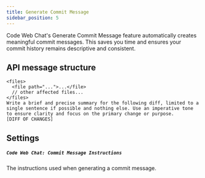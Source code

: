```yaml
---
title: Generate Commit Message
sidebar_position: 5
---
```


Code Web Chat's Generate Commit Message feature automatically creates meaningful commit messages. This saves you time and ensures your commit history remains descriptive and consistent.

## API message structure

```
<files>
  <file path="...">...</file>
  // other affected files...
</files>
Write a brief and precise summary for the following diff, limited to a single sentence if possible and nothing else. Use an imperative tone to ensure clarity and focus on the primary change or purpose.
[DIFF OF CHANGES]
```

## Settings

##### `Code Web Chat: Commit Message Instructions`

The instructions used when generating a commit message.
